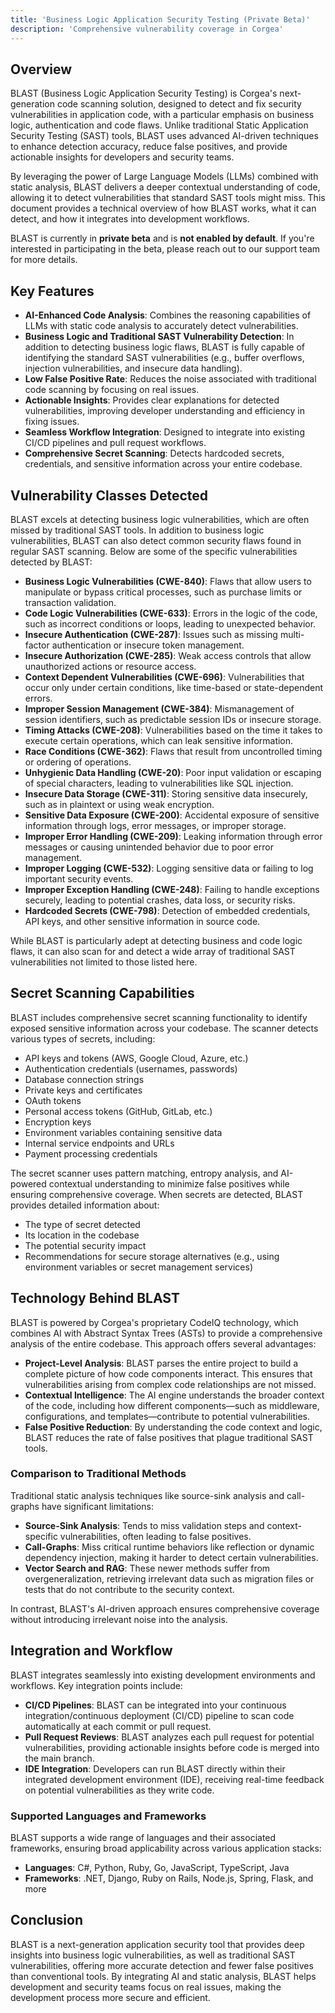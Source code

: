 ```yaml
---
title: 'Business Logic Application Security Testing (Private Beta)'
description: 'Comprehensive vulnerability coverage in Corgea'
---
```


## Overview

BLAST (Business Logic Application Security Testing) is Corgea's next-generation code scanning solution, designed to detect and fix security vulnerabilities in application code, with a particular emphasis on business logic, authentication and code flaws. Unlike traditional Static Application Security Testing (SAST) tools, BLAST uses advanced AI-driven techniques to enhance detection accuracy, reduce false positives, and provide actionable insights for developers and security teams.

By leveraging the power of Large Language Models (LLMs) combined with static analysis, BLAST delivers a deeper contextual understanding of code, allowing it to detect vulnerabilities that standard SAST tools might miss. This document provides a technical overview of how BLAST works, what it can detect, and how it integrates into development workflows.

<Note>BLAST is currently in **private beta** and is **not enabled by default**. If you're interested in participating in the beta, please reach out to our support team for more details.</Note>

## Key Features

- **AI-Enhanced Code Analysis**: Combines the reasoning capabilities of LLMs with static code analysis to accurately detect vulnerabilities.
- **Business Logic and Traditional SAST Vulnerability Detection**: In addition to detecting business logic flaws, BLAST is fully capable of identifying the standard SAST vulnerabilities (e.g., buffer overflows, injection vulnerabilities, and insecure data handling).
- **Low False Positive Rate**: Reduces the noise associated with traditional code scanning by focusing on real issues.
- **Actionable Insights**: Provides clear explanations for detected vulnerabilities, improving developer understanding and efficiency in fixing issues.
- **Seamless Workflow Integration**: Designed to integrate into existing CI/CD pipelines and pull request workflows.
- **Comprehensive Secret Scanning**: Detects hardcoded secrets, credentials, and sensitive information across your entire codebase.

## Vulnerability Classes Detected

BLAST excels at detecting business logic vulnerabilities, which are often missed by traditional SAST tools. In addition to business logic vulnerabilities, BLAST can also detect common security flaws found in regular SAST scanning. Below are some of the specific vulnerabilities detected by BLAST:

- **Business Logic Vulnerabilities (CWE-840)**: Flaws that allow users to manipulate or bypass critical processes, such as purchase limits or transaction validation.
- **Code Logic Vulnerabilities (CWE-633)**: Errors in the logic of the code, such as incorrect conditions or loops, leading to unexpected behavior.
- **Insecure Authentication (CWE-287)**: Issues such as missing multi-factor authentication or insecure token management.
- **Insecure Authorization (CWE-285)**: Weak access controls that allow unauthorized actions or resource access.
- **Context Dependent Vulnerabilities (CWE-696)**: Vulnerabilities that occur only under certain conditions, like time-based or state-dependent errors.
- **Improper Session Management (CWE-384)**: Mismanagement of session identifiers, such as predictable session IDs or insecure storage.
- **Timing Attacks (CWE-208)**: Vulnerabilities based on the time it takes to execute certain operations, which can leak sensitive information.
- **Race Conditions (CWE-362)**: Flaws that result from uncontrolled timing or ordering of operations.
- **Unhygienic Data Handling (CWE-20)**: Poor input validation or escaping of special characters, leading to vulnerabilities like SQL injection.
- **Insecure Data Storage (CWE-311)**: Storing sensitive data insecurely, such as in plaintext or using weak encryption.
- **Sensitive Data Exposure (CWE-200)**: Accidental exposure of sensitive information through logs, error messages, or improper storage.
- **Improper Error Handling (CWE-209)**: Leaking information through error messages or causing unintended behavior due to poor error management.
- **Improper Logging (CWE-532)**: Logging sensitive data or failing to log important security events.
- **Improper Exception Handling (CWE-248)**: Failing to handle exceptions securely, leading to potential crashes, data loss, or security risks.
- **Hardcoded Secrets (CWE-798)**: Detection of embedded credentials, API keys, and other sensitive information in source code.

While BLAST is particularly adept at detecting business and code logic flaws, it can also scan for and detect a wide array of traditional SAST vulnerabilities not limited to those listed here.

## Secret Scanning Capabilities

BLAST includes comprehensive secret scanning functionality to identify exposed sensitive information across your codebase. The scanner detects various types of secrets, including:

- API keys and tokens (AWS, Google Cloud, Azure, etc.)
- Authentication credentials (usernames, passwords)
- Database connection strings
- Private keys and certificates
- OAuth tokens
- Personal access tokens (GitHub, GitLab, etc.)
- Encryption keys
- Environment variables containing sensitive data
- Internal service endpoints and URLs
- Payment processing credentials

The secret scanner uses pattern matching, entropy analysis, and AI-powered contextual understanding to minimize false positives while ensuring comprehensive coverage. When secrets are detected, BLAST provides detailed information about:

- The type of secret detected
- Its location in the codebase
- The potential security impact
- Recommendations for secure storage alternatives (e.g., using environment variables or secret management services)

## Technology Behind BLAST

BLAST is powered by Corgea's proprietary CodeIQ technology, which combines AI with Abstract Syntax Trees (ASTs) to provide a comprehensive analysis of the entire codebase. This approach offers several advantages:

- **Project-Level Analysis**: BLAST parses the entire project to build a complete picture of how code components interact. This ensures that vulnerabilities arising from complex code relationships are not missed.
- **Contextual Intelligence**: The AI engine understands the broader context of the code, including how different components—such as middleware, configurations, and templates—contribute to potential vulnerabilities.
- **False Positive Reduction**: By understanding the code context and logic, BLAST reduces the rate of false positives that plague traditional SAST tools.

### Comparison to Traditional Methods

Traditional static analysis techniques like source-sink analysis and call-graphs have significant limitations:

- **Source-Sink Analysis**: Tends to miss validation steps and context-specific vulnerabilities, often leading to false positives.
- **Call-Graphs**: Miss critical runtime behaviors like reflection or dynamic dependency injection, making it harder to detect certain vulnerabilities.
- **Vector Search and RAG**: These newer methods suffer from overgeneralization, retrieving irrelevant data such as migration files or tests that do not contribute to the security context.

In contrast, BLAST's AI-driven approach ensures comprehensive coverage without introducing irrelevant noise into the analysis.

## Integration and Workflow

BLAST integrates seamlessly into existing development environments and workflows. Key integration points include:

- **CI/CD Pipelines**: BLAST can be integrated into your continuous integration/continuous deployment (CI/CD) pipeline to scan code automatically at each commit or pull request.
- **Pull Request Reviews**: BLAST analyzes each pull request for potential vulnerabilities, providing actionable insights before code is merged into the main branch.
- **IDE Integration**: Developers can run BLAST directly within their integrated development environment (IDE), receiving real-time feedback on potential vulnerabilities as they write code.

### Supported Languages and Frameworks

BLAST supports a wide range of languages and their associated frameworks, ensuring broad applicability across various application stacks:

- **Languages**: C#, Python, Ruby, Go, JavaScript, TypeScript, Java
- **Frameworks**: .NET, Django, Ruby on Rails, Node.js, Spring, Flask, and more


## Conclusion

BLAST is a next-generation application security tool that provides deep insights into business logic vulnerabilities, as well as traditional SAST vulnerabilities, offering more accurate detection and fewer false positives than conventional tools. By integrating AI and static analysis, BLAST helps development and security teams focus on real issues, making the development process more secure and efficient.